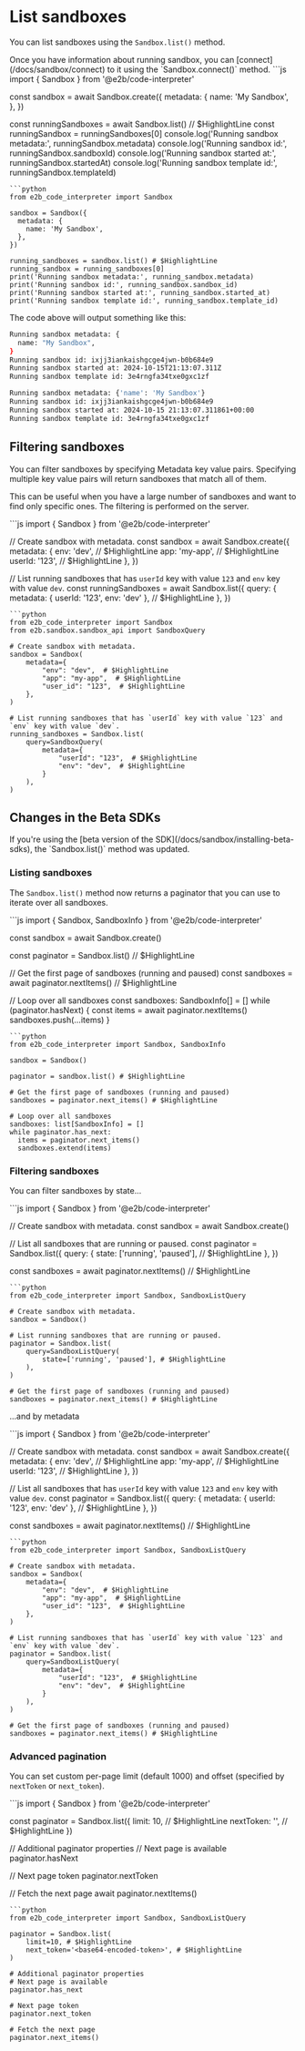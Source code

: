 
# List sandboxes

You can list sandboxes using the `Sandbox.list()` method.

<Note>
Once you have information about running sandbox, you can [connect](/docs/sandbox/connect) to it using the `Sandbox.connect()` method.
</Note>

<CodeGroup>
```js
import { Sandbox } from '@e2b/code-interpreter'

const sandbox = await Sandbox.create({
  metadata: {
    name: 'My Sandbox',
  },
})

const runningSandboxes = await Sandbox.list() // $HighlightLine
const runningSandbox = runningSandboxes[0]
console.log('Running sandbox metadata:', runningSandbox.metadata)
console.log('Running sandbox id:', runningSandbox.sandboxId)
console.log('Running sandbox started at:', runningSandbox.startedAt)
console.log('Running sandbox template id:', runningSandbox.templateId)
```
```python
from e2b_code_interpreter import Sandbox

sandbox = Sandbox({
  metadata: {
    name: 'My Sandbox',
  },
})

running_sandboxes = sandbox.list() # $HighlightLine
running_sandbox = running_sandboxes[0]
print('Running sandbox metadata:', running_sandbox.metadata)
print('Running sandbox id:', running_sandbox.sandbox_id)
print('Running sandbox started at:', running_sandbox.started_at)
print('Running sandbox template id:', running_sandbox.template_id)
```
</CodeGroup>

The code above will output something like this:
<CodeGroup isTerminalCommand>
```bash {{ language: "js" }}
Running sandbox metadata: {
  name: "My Sandbox",
}
Running sandbox id: ixjj3iankaishgcge4jwn-b0b684e9
Running sandbox started at: 2024-10-15T21:13:07.311Z
Running sandbox template id: 3e4rngfa34txe0gxc1zf
```
```bash {{ language: "python" }}
Running sandbox metadata: {'name': 'My Sandbox'}
Running sandbox id: ixjj3iankaishgcge4jwn-b0b684e9
Running sandbox started at: 2024-10-15 21:13:07.311861+00:00
Running sandbox template id: 3e4rngfa34txe0gxc1zf
```
</CodeGroup>


## Filtering sandboxes

You can filter sandboxes by specifying <Link href="/docs/sandbox/metadata">Metadata</Link> key value pairs.
Specifying multiple key value pairs will return sandboxes that match all of them.

This can be useful when you have a large number of sandboxes and want to find only specific ones. The filtering is performed on the server.

<CodeGroup>
```js
import { Sandbox } from '@e2b/code-interpreter'

// Create sandbox with metadata.
const sandbox = await Sandbox.create({
  metadata: {
    env: 'dev', // $HighlightLine
    app: 'my-app', // $HighlightLine
    userId: '123', // $HighlightLine
  },
})

// List running sandboxes that has `userId` key with value `123` and `env` key with value `dev`.
const runningSandboxes = await Sandbox.list({
  query: {
    metadata: { userId: '123', env: 'dev' }, // $HighlightLine
  },
})
```
```python
from e2b_code_interpreter import Sandbox
from e2b.sandbox.sandbox_api import SandboxQuery

# Create sandbox with metadata.
sandbox = Sandbox(
    metadata={
        "env": "dev",  # $HighlightLine
        "app": "my-app",  # $HighlightLine
        "user_id": "123",  # $HighlightLine
    },
)

# List running sandboxes that has `userId` key with value `123` and `env` key with value `dev`.
running_sandboxes = Sandbox.list(
    query=SandboxQuery(
        metadata={
            "userId": "123",  # $HighlightLine
            "env": "dev",  # $HighlightLine
        }
    ),
)
```
</CodeGroup>

## Changes in the Beta SDKs

<Note>
If you're using the [beta version of the SDK](/docs/sandbox/installing-beta-sdks), the `Sandbox.list()` method was updated.
</Note>

### Listing sandboxes

The `Sandbox.list()` method now returns a paginator that you can use to iterate over all sandboxes.

<CodeGroup>
```js
import { Sandbox, SandboxInfo } from '@e2b/code-interpreter'

const sandbox = await Sandbox.create()

const paginator = Sandbox.list() // $HighlightLine

// Get the first page of sandboxes (running and paused)
const sandboxes = await paginator.nextItems() // $HighlightLine

// Loop over all sandboxes
const sandboxes: SandboxInfo[] = []
while (paginator.hasNext) {
  const items = await paginator.nextItems()
  sandboxes.push(...items)
}
```
```python
from e2b_code_interpreter import Sandbox, SandboxInfo

sandbox = Sandbox()

paginator = sandbox.list() # $HighlightLine

# Get the first page of sandboxes (running and paused)
sandboxes = paginator.next_items() # $HighlightLine

# Loop over all sandboxes
sandboxes: list[SandboxInfo] = []
while paginator.has_next:
  items = paginator.next_items()
  sandboxes.extend(items)
```
</CodeGroup>


### Filtering sandboxes

You can filter sandboxes by state...

<CodeGroup>
```js
import { Sandbox } from '@e2b/code-interpreter'

// Create sandbox with metadata.
const sandbox = await Sandbox.create()

// List all sandboxes that are running or paused.
const paginator = Sandbox.list({
  query: {
    state: ['running', 'paused'], // $HighlightLine
  },
})

const sandboxes = await paginator.nextItems() // $HighlightLine
```
```python
from e2b_code_interpreter import Sandbox, SandboxListQuery

# Create sandbox with metadata.
sandbox = Sandbox()

# List running sandboxes that are running or paused.
paginator = Sandbox.list(
    query=SandboxListQuery(
        state=['running', 'paused'], # $HighlightLine
    ),
)

# Get the first page of sandboxes (running and paused)
sandboxes = paginator.next_items() # $HighlightLine
```
</CodeGroup>

...and by metadata

<CodeGroup>
```js
import { Sandbox } from '@e2b/code-interpreter'

// Create sandbox with metadata.
const sandbox = await Sandbox.create({
  metadata: {
    env: 'dev', // $HighlightLine
    app: 'my-app', // $HighlightLine
    userId: '123', // $HighlightLine
  },
})

// List all sandboxes that has `userId` key with value `123` and `env` key with value `dev`.
const paginator = Sandbox.list({
  query: {
    metadata: { userId: '123', env: 'dev' }, // $HighlightLine
  },
})

const sandboxes = await paginator.nextItems() // $HighlightLine
```
```python
from e2b_code_interpreter import Sandbox, SandboxListQuery

# Create sandbox with metadata.
sandbox = Sandbox(
    metadata={
        "env": "dev",  # $HighlightLine
        "app": "my-app",  # $HighlightLine
        "user_id": "123",  # $HighlightLine
    },
)

# List running sandboxes that has `userId` key with value `123` and `env` key with value `dev`.
paginator = Sandbox.list(
    query=SandboxListQuery(
        metadata={
            "userId": "123",  # $HighlightLine
            "env": "dev",  # $HighlightLine
        }
    ),
)

# Get the first page of sandboxes (running and paused)
sandboxes = paginator.next_items() # $HighlightLine
```
</CodeGroup>

### Advanced pagination

You can set custom per-page limit (default 1000) and offset (specified by `nextToken` or `next_token`).

<CodeGroup>
```js
import { Sandbox } from '@e2b/code-interpreter'

const paginator = Sandbox.list({
  limit: 10, // $HighlightLine
  nextToken: '<base64-encoded-token>', // $HighlightLine
})

// Additional paginator properties
// Next page is available
paginator.hasNext

// Next page token
paginator.nextToken

// Fetch the next page
await paginator.nextItems()
```
```python
from e2b_code_interpreter import Sandbox, SandboxListQuery

paginator = Sandbox.list(
    limit=10, # $HighlightLine
    next_token='<base64-encoded-token>', # $HighlightLine
)

# Additional paginator properties
# Next page is available
paginator.has_next

# Next page token
paginator.next_token

# Fetch the next page
paginator.next_items()
```
</CodeGroup>

